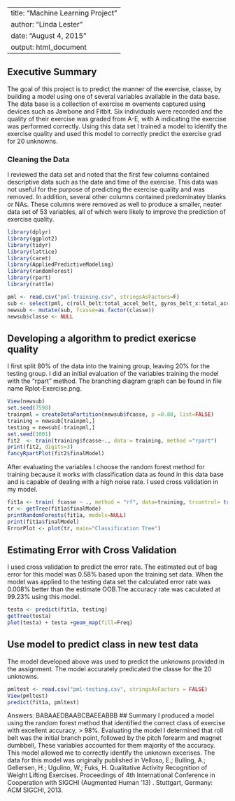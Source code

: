 
---
title: "Machine Learning Project"
author: "Linda Lester"
date: "August 4, 2015"
output: html_document
---
## Executive Summary
The goal of this project is to predict the manner of the exercise, classe,  by building a model using one of several variables available in the data base.  The data base is a collection of exercise m ovements captured using devices such as Jawbone and Fitbit.  Six individuals were recorded and the quality of their exercise was graded from A-E, with A indicating the exercise was performed correctly.  Using this data set I trained a model to identify the exercise quality and used this model to correctly predict the exercise grad for 20 unknowns.

### Cleaning the Data
I reviewed the data set and noted that the first few columns contained descriptive data such as the date and time of the exercise.  This data was not useful for the purpose of predicting the exercise quality and was removed.  In addition, several other columns contained predominatey blanks or NAs.  These columns were removed as well to produce a smaller, neater data set of 53 variables, all of which were likely to improve the prediction of exercise quality.

```r
library(dplyr)
library(ggplot2)
library(tidyr)
library(lattice)
library(caret)
library(AppliedPredictiveModeling)
library(randomForest)
library(rpart)
library(rattle)

pml <- read.csv("pml-training.csv", stringsAsFactors=F)
sub <- select(pml, c(roll_belt:total_accel_belt, gyros_belt_x:total_accel_arm, gyros_arm_x:magnet_arm_z, roll_dumbbell:yaw_dumbbell, total_accel_dumbbell, gyros_dumbbell_x:yaw_forearm, total_accel_forearm, gyros_forearm_x:classe))
newsub <- mutate(sub, fcasse=as.factor(classe))
newsub$classe <- NULL
```
## Developing a algorithm to predict exericse quality
 I first split 80% of the data into the training group, leaving 20% for the testing group. I did an initial evaluation of the variables training the model with the "rpart" method. The branching diagram graph can be found in file name Rplot-Exercise.png. 

```r
View(newsub)
set.seed(7598)
trainpml = createDataPartition(newsub$fcasse, p =0.80, list=FALSE)
training = newsub[trainpml,]
testing = newsub[-trainpml,]
set.seed(1001)
fit2  <- train(training$fcasse~., data = training, method ="rpart")
print(fit2, digits=3)
fancyRpartPlot(fit2$finalModel)
```
After evaluating the variables I choose the random forest method for training because it works with classification data as found in this data base and is capable of dealing with a high noise rate. I used cross validation in my model.
```r
fit1a <- train( fcasse ~ ., method = "rf", data=training, trcontrol= trainControl(method = "cv", number =7), prox= TRUE, allowParallel=TRUE) 
tr <- getTree(fit1a$finalMode)
printRandomForests(fit1a, models=NULL)
print(fit1a$finalModel)
ErrorPlot <- plot(tr, main="Classification Tree")
```

## Estimating Error with Cross Validation
I used cross validation to predict the error rate. 
The estimated out of bag error for this model was 0.58% based upon the training set data. 
When the model was applied to the testing data set the calculated error rate was 0.008% better than the estimate OOB.The accuracy rate was caculated at 99.23% using this model.

```r
testa <- predict(fit1a, testing)
getTree(testa)
plot(testa) + testa +geom_map(fill=Freq)
```

## Use model to predict class in new test data
The model developed above was used to predict the unknowns provided in the assignment.  The model accurately predicated the classe for the 20 unknowns.

```r
pmltest <- read.csv("pml-testing.csv", stringsAsFactors = FALSE)
View(pmltest)
predict(fit1a, pmltest)
```
 Answers: BABAAEDBAABCBAEEABBB
## Summary
I produced a model using the random forest method that identified the correct class of exercise with excellent accuracy, > 98%. Evaluating the model I determined that roll belt was the initial branch point, followed by the pitch forearm and magnet dumbbell,  These variables accounted for them majority of the accuracy. This model allowed me to correctly identify the unknown excerises.  The data for this model was originally published in 
Velloso, E.; Bulling, A.; Gellersen, H.; Ugulino, W.; Fuks, H. Qualitative Activity Recognition of Weight Lifting Exercises. Proceedings of 4th International Conference in Cooperation with SIGCHI (Augmented Human '13) . Stuttgart, Germany: ACM SIGCHI, 2013.



